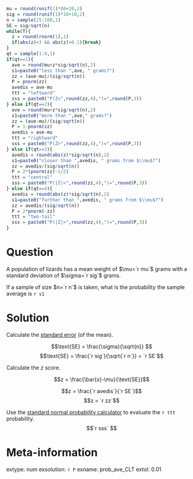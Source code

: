 ```r
mu = round(runif(1)*80+20,2)
sig = round(runif(1)*10+10,2)
n = sample(25:100,1)
SE = sig/sqrt(n)
while(T){
  z = round(rnorm(1),1)
  if(abs(z)<3 && abs(z)>0.1){break}
}
qt = sample(1:4,1)
if(qt==1){
  ave = round(mu+z*sig/sqrt(n),2)
  s1=paste0("less than ",ave, " grams?")
  zz = (ave-mu)/(sig/sqrt(n))
  P = pnorm(zz)
  avedis = ave-mu
  ttt = "leftward"
  sss = paste0("P(Z<",round(zz,4),")=",round(P,3))
} else if(qt==2){
  ave = round(mu+z*sig/sqrt(n),2)
  s1=paste0("more than ",ave," grams?")
  zz = (ave-mu)/(sig/sqrt(n))
  P = 1-pnorm(zz)
  avedis = ave-mu
  ttt = "rightward"
  sss = paste0("P(Z>",round(zz,4),")=",round(P,3))
} else if(qt==3){
  avedis = round(abs(z)*sig/sqrt(n),2)
  s1=paste0("closer than ",avedis, " grams from $\\mu$?")
  zz = avedis/(sig/sqrt(n))
  P = 2*(pnorm(zz)-1/2)
  ttt = "central"
  sss = paste0("P(|Z|<",round(zz,4),")=",round(P,3))
} else if(qt==4){
  avedis = round(abs(z)*sig/sqrt(n),2)
  s1=paste0("further than ",avedis, " grams from $\\mu$?")
  zz = avedis/(sig/sqrt(n))
  P = 2*pnorm(-zz)
  ttt = "two-tail"
  sss = paste0("P(|Z|>",round(zz,4),")=",round(P,3))
}
```

Question
========

A population of lizards has a mean weight of $\mu=`r mu`$ grams with a standard deviation of $\sigma=`r sig`$ grams.

If a sample of size $n=`r n`$ is taken, what is the probability the sample average is `r s1`


Solution
========

Calculate the [standard error](https://en.wikipedia.org/wiki/Standard_error){target="_blank"} (of the mean).

$$\text{SE} = \frac{\sigma}{\sqrt{n}} $$
$$\text{SE} = \frac{`r sig`}{\sqrt{`r n`}} = `r SE`$$


Calculate the $z$ score.

$$z = \frac{\bar{x}-\mu}{\text{SE}}$$

$$z = \frac{`r avedis`}{`r SE`}$$
$$z = `r zz`$$

Use the [standard normal probability calculator](https://chadworley.github.io/sn.html){target="_blank"} to evaluate the `r ttt` probability.
$$`r sss` $$

Meta-information
================
extype: num
exsolution: `r P`
exname: prob_ave_CLT
extol: 0.01
